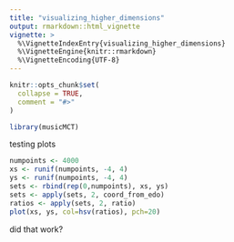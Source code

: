 ```yaml
---
title: "visualizing_higher_dimensions"
output: rmarkdown::html_vignette
vignette: >
  %\VignetteIndexEntry{visualizing_higher_dimensions}
  %\VignetteEngine{knitr::rmarkdown}
  %\VignetteEncoding{UTF-8}
---
```


```r
knitr::opts_chunk$set(
  collapse = TRUE,
  comment = "#>"
)
```

```r
library(musicMCT)
```

testing plots

```r
numpoints <- 4000
xs <- runif(numpoints, -4, 4)
ys <- runif(numpoints, -4, 4)
sets <- rbind(rep(0,numpoints), xs, ys)
sets <- apply(sets, 2, coord_from_edo)
ratios <- apply(sets, 2, ratio)
plot(xs, ys, col=hsv(ratios), pch=20)
```

did that work?